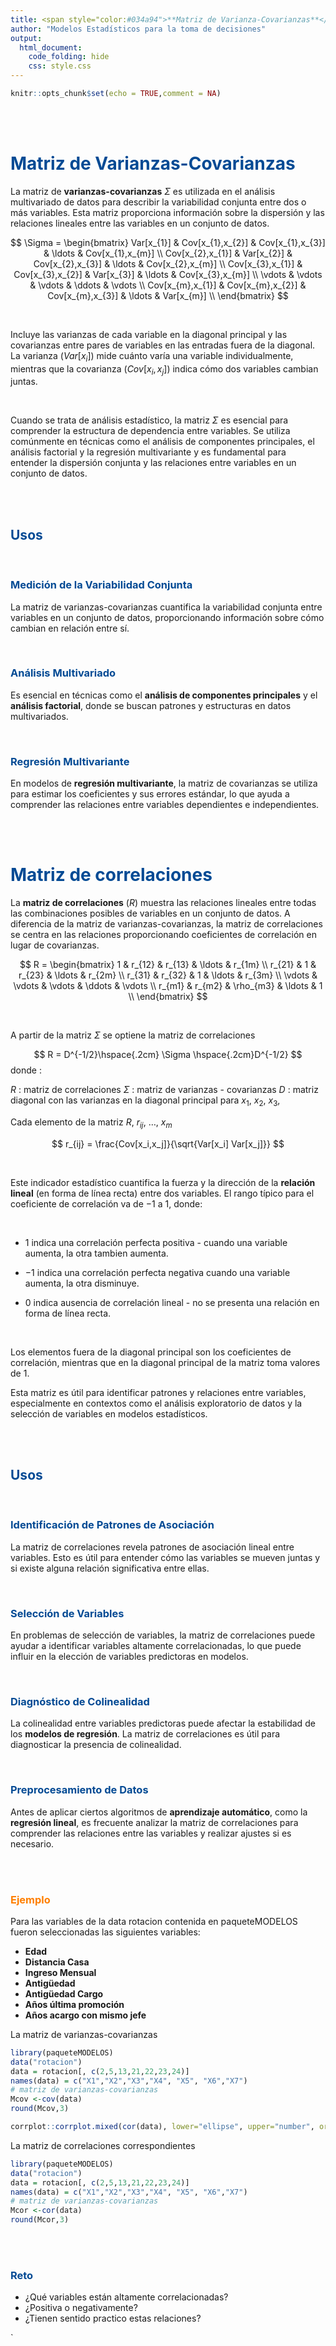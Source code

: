 ```yaml
---
title: <span style="color:#034a94">**Matriz de Varianza-Covarianzas**</sapn>
author: "Modelos Estadísticos para la toma de decisiones"
output:
  html_document:
    code_folding: hide
    css: style.css
---
```


```r
knitr::opts_chunk$set(echo = TRUE,comment = NA)
```

<br/><br/>

# <span style="color:#034a94">**Matriz de Varianzas-Covarianzas**</span>

La matriz de **varianzas-covarianzas** $\Sigma$ es utilizada en el análisis multivariado de datos para describir la variabilidad conjunta entre dos o más variables. Esta matriz proporciona información sobre la dispersión y las relaciones lineales entre las variables en un conjunto de datos.

<div class="content-box-blue">

$$
\Sigma =
\begin{bmatrix}
    Var[x_{1}] & Cov[x_{1},x_{2}] & Cov[x_{1},x_{3}] & \ldots & Cov[x_{1},x_{m}] \\
    Cov[x_{2},x_{1}] & Var[x_{2}] & Cov[x_{2},x_{3}] & \ldots & Cov[x_{2},x_{m}] \\
    Cov[x_{3},x_{1}] & Cov[x_{3},x_{2}] & Var[x_{3}] & \ldots & Cov[x_{3},x_{m}] \\
    \vdots & \vdots & \vdots & \ddots & \vdots \\
    Cov[x_{m},x_{1}] & Cov[x_{m},x_{2}] & Cov[x_{m},x_{3}] & \ldots & Var[x_{m}] \\
\end{bmatrix}
$$
</div>

<br/>

Incluye las varianzas de cada variable en la diagonal principal y las covarianzas entre pares de variables en las entradas fuera de la diagonal. La varianza ($Var[x_{i}]$) mide cuánto varía una variable individualmente, mientras que la covarianza ($Cov[x_{i},x_{j}]$) indica cómo dos variables cambian juntas.

<br/>

Cuando se trata de análisis estadístico, la matriz $\Sigma$ es esencial para comprender la estructura de dependencia entre variables. Se utiliza comúnmente en técnicas como el análisis de componentes principales, el análisis factorial y la regresión multivariante y es fundamental para entender la dispersión conjunta y las relaciones entre variables en un conjunto de datos.

<br/><br/>

## <span style="color:#034a94">**Usos**</span>

<br/>

### <span style="color:#034a94">**Medición de la Variabilidad Conjunta**</span> 

La matriz de varianzas-covarianzas cuantifica la variabilidad conjunta entre variables en un conjunto de datos, proporcionando información sobre cómo cambian en relación entre sí.

<br/>

### <span style="color:#034a94">**Análisis Multivariado**</span> 

Es esencial en técnicas como el **análisis de componentes principales** y el **análisis factorial**, donde se buscan patrones y estructuras en datos multivariados.

<br/>

### <span style="color:#034a94">**Regresión Multivariante**</span> 

En modelos de **regresión multivariante**, la matriz de covarianzas se utiliza para estimar los coeficientes y sus errores estándar, lo que ayuda a comprender las relaciones entre variables dependientes e independientes.


<br/><br/>


# <span style="color:#034a94">**Matriz de correlaciones**</span>

La **matriz de correlaciones** ($R$) muestra las relaciones lineales entre todas las combinaciones posibles de variables en un conjunto de datos. A diferencia de la matriz de varianzas-covarianzas, la matriz de correlaciones se centra en las relaciones proporcionando coeficientes de correlación en lugar de covarianzas. 

<div class="content-box-blue">
$$
R =
\begin{bmatrix}
    1 & r_{12} & r_{13} & \ldots & r_{1m} \\
    r_{21} & 1 & r_{23} & \ldots & r_{2m} \\
    r_{31} & r_{32} & 1 & \ldots & r_{3m} \\
    \vdots & \vdots & \vdots & \ddots & \vdots \\
    r_{m1} & r_{m2} & \rho_{m3} & \ldots & 1 \\
\end{bmatrix}
$$
</div>
<br/>


A partir de la matriz $\Sigma$ se optiene la matriz de correlaciones 


$$
R = D^{-1/2}\hspace{.2cm} \Sigma \hspace{.2cm}D^{-1/2}
$$
donde :

$R$ : matriz de correlaciones
$\Sigma$ : matriz de varianzas - covarianzas
$D$ : matriz diagonal con las varianzas en la diagonal principal
para $x_1$, $x_2$, $x_3$, \

Cada elemento de la matriz $R$, $r_{ij}$,  $\ldots$, $x_m$

$$
r_{ij} = \frac{Cov[x_i,x_j]}{\sqrt{Var[x_i] Var[x_j]}}
$$

<br/>

Este indicador estadístico cuantifica la fuerza y la dirección de la **relación lineal** (en forma de línea recta) entre dos variables. El rango típico para el coeficiente de correlación va de $-1$ a $1$, donde:

<br/>

* $1$ indica una correlación perfecta positiva - cuando una variable aumenta, la otra tambien aumenta.

* $-1$ indica una correlación perfecta negativa  cuando una variable aumenta, la otra disminuye.

* $0$ indica ausencia de correlación lineal - no se presenta una relación en forma de línea recta.

<br/>

Los elementos fuera de la diagonal principal son los coeficientes de correlación, mientras que en la diagonal principal de la matriz toma valores de $1$. 

Esta matriz es útil para identificar patrones y relaciones entre variables, especialmente en contextos como el análisis exploratorio de datos y la selección de variables en modelos estadísticos.

<br/><br/>

## <span style="color:#034a94">**Usos**</span>

<br/>

### <span style="color:#034a94">**Identificación de Patrones de Asociación**</span> 

La matriz de correlaciones revela patrones de asociación lineal entre variables. Esto es útil para entender cómo las variables se mueven juntas y si existe alguna relación significativa entre ellas.

<br/>

### <span style="color:#034a94">**Selección de Variables**</span> 

En problemas de selección de variables, la matriz de correlaciones puede ayudar a identificar variables altamente correlacionadas, lo que puede influir en la elección de variables predictoras en modelos.

<br/>

### <span style="color:#034a94">**Diagnóstico de Colinealidad**</span> 

La colinealidad entre variables predictoras puede afectar la estabilidad de los **modelos de regresión**. La matriz de correlaciones es útil para diagnosticar la presencia de colinealidad.

<br/>

### <span style="color:#034a94">**Preprocesamiento de Datos**</span> 

Antes de aplicar ciertos algoritmos de **aprendizaje automático**, como la **regresión lineal**, es frecuente analizar la matriz de correlaciones para comprender las relaciones entre las variables y realizar ajustes si es necesario.


<br/><br/>


### <span style="color:#FF7F00">**Ejemplo**</span>

Para las variables de la data rotacion contenida en paqueteMODELOS fueron seleccionadas las siguientes variables:

* **Edad**                                        
* **Distancia Casa**                              
* **Ingreso Mensual**                          
* **Antigüedad**                                 
* **Antigüedad Cargo**                            
* **Años última promoción**                       
* **Años acargo con mismo jefe**

La matriz de varianzas-covarianzas


```r
library(paqueteMODELOS)
data("rotacion")
data = rotacion[, c(2,5,13,21,22,23,24)]
names(data) = c("X1","X2","X3","X4", "X5", "X6","X7")
# matriz de varianzas-covarianzas
Mcov <-cov(data)
round(Mcov,3)
```


```r
corrplot::corrplot.mixed(cor(data), lower="ellipse", upper="number", order="hclust")
```


La matriz de correlaciones correspondientes


```r
library(paqueteMODELOS)
data("rotacion")
data = rotacion[, c(2,5,13,21,22,23,24)]
names(data) = c("X1","X2","X3","X4", "X5", "X6","X7")
# matriz de varianzas-covarianzas
Mcor <-cor(data)
round(Mcor,3)
```

<br/><br/>

<div class="content-box-yellow">
### <span style="color:#034A94">**Reto**</span> 

* ¿Qué variables están altamente correlacionadas?
* ¿Positiva o negativamente?
* ¿Tienen sentido practico estas relaciones?
</div>

`